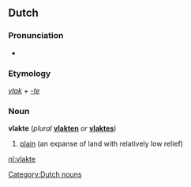 ==Dutch==
{{wikipedia|lang=nl}}

===Pronunciation===
* {{IPA|/vlɑktə/|lang=nl}}

===Etymology===
''[[vlak#Dutch|vlak]]'' + ''[[-te#Dutch|-te]]''

===Noun===
'''vlakte''' (''plural'' '''[[vlakten]]''' ''or'' '''[[vlaktes]]''')

# [[plain]] (an expanse of land with relatively low relief)

[[Category:Dutch nouns]]

[[nl:vlakte]]